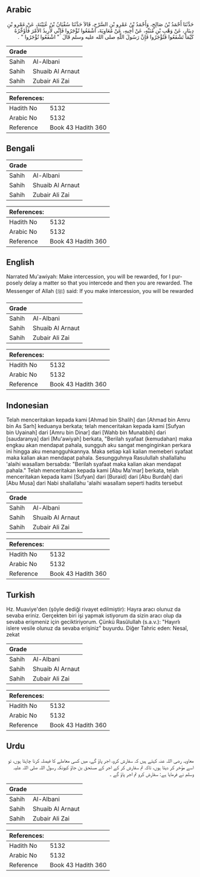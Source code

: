 ## Arabic


<div dir="rtl" lang="ar" style={{fontSize:'larger',backgroundColor:'#f8f9fa',padding:20}}>
حَدَّثَنَا أَحْمَدُ بْنُ صَالِحٍ، وَأَحْمَدُ بْنُ عَمْرِو بْنِ السَّرْحِ، قَالاَ حَدَّثَنَا سُفْيَانُ بْنُ عُيَيْنَةَ، عَنْ عَمْرِو بْنِ دِينَارٍ، عَنْ وَهْبِ بْنِ مُنَبِّهٍ، عَنْ أَخِيهِ، عَنْ مُعَاوِيَةَ، اشْفَعُوا تُؤْجَرُوا فَإِنِّي لأُرِيدُ الأَمْرَ فَأُؤَخِّرُهُ كَيْمَا تَشْفَعُوا فَتُؤْجَرُوا فَإِنَّ رَسُولَ اللَّهِ صلى الله عليه وسلم قَالَ ‏ "‏ اشْفَعُوا تُؤْجَرُوا ‏"‏ ‏.‏
</div>
<div style={{backgroundColor:'#f8f9fa',padding:20, marginBottom: 10}}><table> <thead> <tr> <th>Grade</th> <th></th> </tr> </thead> <tbody> <tr><td>Sahih</td><td>Al-Albani</td></tr><tr><td>Sahih</td><td>Shuaib Al Arnaut</td></tr><tr><td>Sahih</td><td>Zubair Ali Zai</td></tr></tbody></table><table> <thead> <tr> <th>References:</th> <th></th> </tr> </thead> <tbody><tr><td>Hadith No</td><td>5132</td></tr><tr><td>Arabic No</td><td>5132</td></tr><tr><td>Reference</td><td>Book 43 Hadith 360</td></tr></tbody></table></div>

## Bengali


<div dir="ltr" lang="bn" style={{fontSize:'larger',backgroundColor:'#f8f9fa',padding:20}}>

</div>
<div style={{backgroundColor:'#f8f9fa',padding:20, marginBottom: 10}}><table> <thead> <tr> <th>Grade</th> <th></th> </tr> </thead> <tbody> <tr><td>Sahih</td><td>Al-Albani</td></tr><tr><td>Sahih</td><td>Shuaib Al Arnaut</td></tr><tr><td>Sahih</td><td>Zubair Ali Zai</td></tr></tbody></table><table> <thead> <tr> <th>References:</th> <th></th> </tr> </thead> <tbody><tr><td>Hadith No</td><td>5132</td></tr><tr><td>Arabic No</td><td>5132</td></tr><tr><td>Reference</td><td>Book 43 Hadith 360</td></tr></tbody></table></div>

## English


<div dir="ltr" lang="en" style={{fontSize:'larger',backgroundColor:'#f8f9fa',padding:20}}>
Narrated Mu'awiyah: Make intercession, you will be rewarded, for I purposely delay a matter so that you intercede and then you are rewarded. The Messenger of Allah (ﷺ) said: If you make intercession, you will be rewarded
</div>
<div style={{backgroundColor:'#f8f9fa',padding:20, marginBottom: 10}}><table> <thead> <tr> <th>Grade</th> <th></th> </tr> </thead> <tbody> <tr><td>Sahih</td><td>Al-Albani</td></tr><tr><td>Sahih</td><td>Shuaib Al Arnaut</td></tr><tr><td>Sahih</td><td>Zubair Ali Zai</td></tr></tbody></table><table> <thead> <tr> <th>References:</th> <th></th> </tr> </thead> <tbody><tr><td>Hadith No</td><td>5132</td></tr><tr><td>Arabic No</td><td>5132</td></tr><tr><td>Reference</td><td>Book 43 Hadith 360</td></tr></tbody></table></div>

## Indonesian


<div dir="ltr" lang="id" style={{fontSize:'larger',backgroundColor:'#f8f9fa',padding:20}}>
Telah menceritakan kepada kami [Ahmad bin Shalih] dan [Ahmad bin Amru bin As Sarh] keduanya berkata; telah menceritakan kepada kami [Sufyan bin Uyainah] dari [Amru bin Dinar] dari [Wahb bin Munabbih] dari [saudaranya] dari [Mu'awiyah] berkata, "Berilah syafaat (kemudahan) maka engkau akan mendapat pahala, sungguh aku sangat menginginkan perkara ini hingga aku menangguhkannya. Maka setiap kali kalian memeberi syafaat maka kalian akan mendapat pahala. Sesungguhnya Rasulullah shallallahu 'alaihi wasallam bersabda: "Berilah syafaat maka kalian akan mendapat pahala." Telah menceritakan kepada kami [Abu Ma'mar] berkata, telah menceritakan kepada kami [Sufyan] dari [Buraid] dari [Abu Burdah] dari [Abu Musa] dari Nabi shallallahu 'alaihi wasallam seperti hadits tersebut
</div>
<div style={{backgroundColor:'#f8f9fa',padding:20, marginBottom: 10}}><table> <thead> <tr> <th>Grade</th> <th></th> </tr> </thead> <tbody> <tr><td>Sahih</td><td>Al-Albani</td></tr><tr><td>Sahih</td><td>Shuaib Al Arnaut</td></tr><tr><td>Sahih</td><td>Zubair Ali Zai</td></tr></tbody></table><table> <thead> <tr> <th>References:</th> <th></th> </tr> </thead> <tbody><tr><td>Hadith No</td><td>5132</td></tr><tr><td>Arabic No</td><td>5132</td></tr><tr><td>Reference</td><td>Book 43 Hadith 360</td></tr></tbody></table></div>

## Turkish


<div dir="ltr" lang="tr" style={{fontSize:'larger',backgroundColor:'#f8f9fa',padding:20}}>
Hz. Muaviye'den (şöyle dediği rivayet edilmiştir): Hayra aracı olunuz da sevaba eriniz. Gerçekten biri işi yapmak istiyorum da sizin aracı olup da sevaba erişmeniz için geciktiriyorum. Çünkü Rasûlullah (s.a.v.): "Hayırlı islere vesile olunuz da sevaba erişiniz" buyurdu. Diğer Tahric eden: Nesaî, zekat
</div>
<div style={{backgroundColor:'#f8f9fa',padding:20, marginBottom: 10}}><table> <thead> <tr> <th>Grade</th> <th></th> </tr> </thead> <tbody> <tr><td>Sahih</td><td>Al-Albani</td></tr><tr><td>Sahih</td><td>Shuaib Al Arnaut</td></tr><tr><td>Sahih</td><td>Zubair Ali Zai</td></tr></tbody></table><table> <thead> <tr> <th>References:</th> <th></th> </tr> </thead> <tbody><tr><td>Hadith No</td><td>5132</td></tr><tr><td>Arabic No</td><td>5132</td></tr><tr><td>Reference</td><td>Book 43 Hadith 360</td></tr></tbody></table></div>

## Urdu


<div dir="rtl" lang="ur" style={{fontSize:'larger',backgroundColor:'#f8f9fa',padding:20}}>
معاویہ رضی اللہ عنہ کہتے ہیں کہ سفارش کرو، اجر پاؤ گے، میں کسی معاملے کا فیصلہ کرنا چاہتا ہوں، تو اسے مؤخر کر دیتا ہوں، تاکہ تم سفارش کر کے اجر کے مستحق بن جاؤ کیونکہ رسول اللہ صلی اللہ علیہ وسلم نے فرمایا ہے: سفارش کرو تم اجر پاؤ گے ۔
</div>
<div style={{backgroundColor:'#f8f9fa',padding:20, marginBottom: 10}}><table> <thead> <tr> <th>Grade</th> <th></th> </tr> </thead> <tbody> <tr><td>Sahih</td><td>Al-Albani</td></tr><tr><td>Sahih</td><td>Shuaib Al Arnaut</td></tr><tr><td>Sahih</td><td>Zubair Ali Zai</td></tr></tbody></table><table> <thead> <tr> <th>References:</th> <th></th> </tr> </thead> <tbody><tr><td>Hadith No</td><td>5132</td></tr><tr><td>Arabic No</td><td>5132</td></tr><tr><td>Reference</td><td>Book 43 Hadith 360</td></tr></tbody></table></div>
